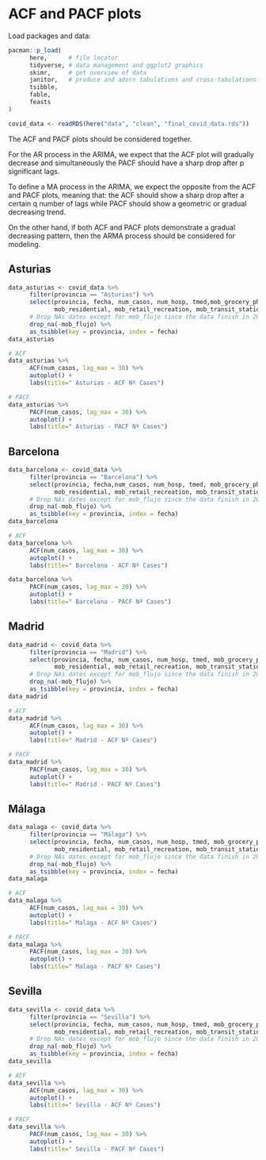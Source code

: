# ACF and PACF plots {.unnumbered}

Load packages and data:

```r
pacman::p_load(
      here,      # file locator
      tidyverse, # data management and ggplot2 graphics
      skimr,     # get overview of data
      janitor,   # produce and adorn tabulations and cross-tabulations
      tsibble,
      fable,
      feasts
)

covid_data <- readRDS(here("data", "clean", "final_covid_data.rds"))
```


The ACF and PACF plots should be considered together.

For the AR process in the ARIMA, we expect that the ACF plot will gradually decrease and simultaneously the PACF should have a sharp drop after p significant lags.

To define a MA process in the ARIMA, we expect the opposite from the ACF and PACF plots, meaning that: the ACF should show a sharp drop after a certain q number of lags while PACF should show a geometric or gradual decreasing trend.

On the other hand, if both ACF and PACF plots demonstrate a gradual decreasing pattern, then the ARMA process should be considered for modeling.


## Asturias

```r
data_asturias <- covid_data %>% 
      filter(provincia == "Asturias") %>% 
      select(provincia, fecha, num_casos, num_hosp, tmed,mob_grocery_pharmacy, mob_parks,
             mob_residential, mob_retail_recreation, mob_transit_stations, mob_workplaces, mob_flujo) %>% 
      # Drop NAs dates except for mob_flujo since the data finish in 2021 while other sources are ut to 31/03/2022
      drop_na(-mob_flujo) %>%  
      as_tsibble(key = provincia, index = fecha)
data_asturias
```

```r
# ACF
data_asturias %>%
      ACF(num_casos, lag_max = 30) %>%
      autoplot() +
      labs(title=" Asturias - ACF Nº Cases")

# PACF
data_asturias %>%
      PACF(num_casos, lag_max = 30) %>%
      autoplot() +
      labs(title=" Asturias - PACF Nº Cases")
```

## Barcelona

```r
data_barcelona <- covid_data %>% 
      filter(provincia == "Barcelona") %>% 
      select(provincia, fecha,num_casos, num_hosp, tmed, mob_grocery_pharmacy, mob_parks,
             mob_residential, mob_retail_recreation, mob_transit_stations, mob_workplaces, mob_flujo) %>% 
      # Drop NAs dates except for mob_flujo since the data finish in 2021 while other sources are ut to 31/03/2022
      drop_na(-mob_flujo) %>%  
      as_tsibble(key = provincia, index = fecha)
data_barcelona
```

```r
# ACF
data_barcelona %>%
      ACF(num_casos, lag_max = 30) %>%
      autoplot() +
      labs(title=" Barcelona - ACF Nº Cases")

data_barcelona %>%
      PACF(num_casos, lag_max = 30) %>%
      autoplot() +
      labs(title=" Barcelona - PACF Nº Cases")
```

## Madrid

```r
data_madrid <- covid_data %>% 
      filter(provincia == "Madrid") %>% 
      select(provincia, fecha, num_casos, num_hosp, tmed, mob_grocery_pharmacy, mob_parks,
             mob_residential, mob_retail_recreation, mob_transit_stations, mob_workplaces, mob_flujo) %>% 
      # Drop NAs dates except for mob_flujo since the data finish in 2021 while other sources are ut to 31/03/2022
      drop_na(-mob_flujo) %>%  
      as_tsibble(key = provincia, index = fecha)
data_madrid
```

```r
# ACF
data_madrid %>%
      ACF(num_casos, lag_max = 30) %>%
      autoplot() +
      labs(title=" Madrid - ACF Nº Cases")

# PACF
data_madrid %>%
      PACF(num_casos, lag_max = 30) %>%
      autoplot() +
      labs(title=" Madrid - PACF Nº Cases")
```

## Málaga

```r
data_malaga <- covid_data %>% 
      filter(provincia == "Málaga") %>% 
      select(provincia, fecha, num_casos, num_hosp, tmed, mob_grocery_pharmacy, mob_parks,
             mob_residential, mob_retail_recreation, mob_transit_stations, mob_workplaces, mob_flujo) %>% 
      # Drop NAs dates except for mob_flujo since the data finish in 2021 while other sources are ut to 31/03/2022
      drop_na(-mob_flujo) %>%  
      as_tsibble(key = provincia, index = fecha)
data_malaga
```

```r
# ACF
data_malaga %>%
      ACF(num_casos, lag_max = 30) %>%
      autoplot() +
      labs(title=" Malaga - ACF Nº Cases")

# PACF
data_malaga %>%
      PACF(num_casos, lag_max = 30) %>%
      autoplot() +
      labs(title=" Malaga - PACF Nº Cases")
```

## Sevilla

```r
data_sevilla <- covid_data %>% 
      filter(provincia == "Sevilla") %>% 
      select(provincia, fecha, num_casos, num_hosp, tmed, mob_grocery_pharmacy, mob_parks,
             mob_residential, mob_retail_recreation, mob_transit_stations, mob_workplaces, mob_flujo) %>% 
      # Drop NAs dates except for mob_flujo since the data finish in 2021 while other sources are ut to 31/03/2022
      drop_na(-mob_flujo) %>%   
      as_tsibble(key = provincia, index = fecha)
data_sevilla
```

```r
# ACF
data_sevilla %>%
      ACF(num_casos, lag_max = 30) %>%
      autoplot() +
      labs(title=" Sevilla - ACF Nº Cases")

# PACF
data_sevilla %>%
      PACF(num_casos, lag_max = 30) %>%
      autoplot() +
      labs(title=" Sevilla - PACF Nº Cases")
```
